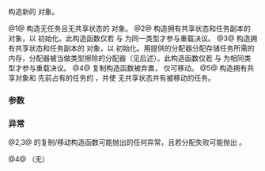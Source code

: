 {{cpp/experimental/packaged_task/title|packaged_task {{mark since libfund_ts}}}}
{{cpp/experimental/lib extensions/pmr/navbar}}
{{dcl begin}}
{{dcl|num=1|since=libfund_ts|1=
packaged_task() noexcept;
}}
{{dcl|num=2|since=libfund_ts|1=
template&lt; class F &gt;
explicit packaged_task( F&amp;&amp; f );
}}
{{dcl|num=3|since=libfund_ts|1=
template&lt; class F, class Allocator &gt;
explicit packaged_task( std::allocator_arg_t, const Allocator&amp; alloc, F&amp;&amp; f );
}}
{{dcl|num=4|since=libfund_ts|1=
packaged_task( const packaged_task&amp; ) = delete;
}}
{{dcl|num=5|since=libfund_ts|1=
packaged_task( packaged_task&amp;&amp; rhs ) noexcept;
}}
{{dcl end}}

构造新的 {{tt|std::experimental::packaged_task}} 对象。

@1@ 构造无任务且无共享状态的 {{tt|std::experimental::packaged_task}} 对象。
@2@ 构造拥有共享状态和任务副本的 {{tt|std::experimental::packaged_task}} 对象，以 {{c|std::forward&lt;F&gt;(f)}} 初始化。此构造函数仅若 {{c|std::decay&lt;F&gt;::type}} 与 {{c|std::packaged_task&lt;R(ArgTypes...)&gt;}} 为同一类型才参与重载决议。
@3@ 构造拥有共享状态和任务副本的 {{tt|std::experimental::packaged_task}} 对象，以 {{c|std::forward&lt;F&gt;(f)}} 初始化。用提供的分配器分配存储任务所需的内存，分配器被当做类型擦除的分配器（见后述）。此构造函数仅若 {{c|std::decay&lt;F&gt;::type}} 与 {{c|std::packaged_task&lt;R(ArgTypes...)&gt;}} 为相同类型才参与重载决议。
@4@ 复制构造函数被弃置，{{tt|std::experimental::packaged_task}} 仅可移动。
@5@ 构造拥有共享对象和 {{tt|rhs}} 先前占有的任务的 {{tt|std::experimental::packaged_task}}，并使 {{tt|rhs}} 无共享状态并有被移动的任务。

{{cpp/experimental/type erased allocator|packaged_task}}

===参数===
{{par begin}}
{{par | f |要执行的可调用目标（函数、成员函数、lambda 表达式、仿函数）}}
{{par | alloc |存储任务时使用的分配器}}
{{par | rhs |要移动的 {{tt|std::experimental::packaged_task}}}}
{{par end}}

===异常===
@2,3@ {{c|f}} 的复制/移动构造函数可能抛出的任何异常，且若分配失败可能抛出 {{lc|std::bad_alloc}}。

@4@ （无）

{{langlinks|en}}